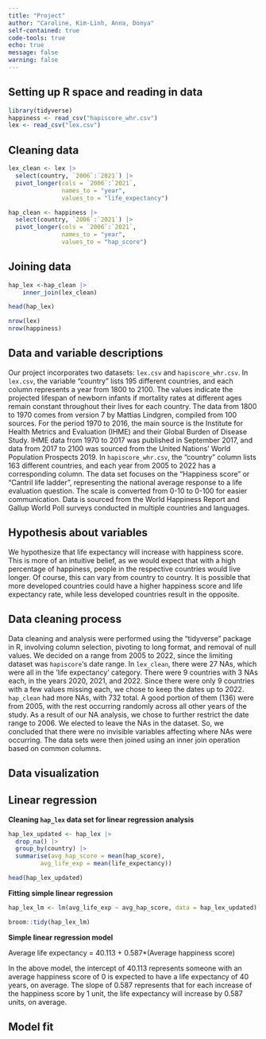 ```yaml
---
title: "Project"
author: "Caroline, Kim-Linh, Anna, Donya"
self-contained: true
code-tools: true
echo: true
message: false
warning: false
---
```


## Setting up R space and reading in data
```r
library(tidyverse)
happiness <- read_csv("hapiscore_whr.csv")
lex <- read_csv("lex.csv")
```

## Cleaning data
```r
lex_clean <- lex |>
  select(country, `2006`:`2021`) |>
  pivot_longer(cols = `2006`:`2021`,
               names_to = "year",
               values_to = "life_expectancy")

hap_clean <- happiness |>
  select(country, `2006`:`2021`) |>
  pivot_longer(cols = `2006`:`2021`,
               names_to = "year",
               values_to = "hap_score")
```

## Joining data
```r
hap_lex <-hap_clean |>
    inner_join(lex_clean)

head(hap_lex)
```

```r
nrow(lex)
nrow(happiness)
```

## Data and variable descriptions 
Our project incorporates two datasets: `lex.csv` and `hapiscore_whr.csv`. In `lex.csv`, the variable "country" lists 195 different countries, and each column represents a year from 1800 to 2100. The values indicate the projected lifespan of newborn infants if mortality rates at different ages remain constant throughout their lives for each country. The data from 1800 to 1970 comes from version 7 by Mattias Lindgren, compiled from 100 sources. For the period 1970 to 2016, the main source is the Institute for Health Metrics and Evaluation (IHME) and their Global Burden of Disease Study. IHME data from 1970 to 2017 was published in September 2017, and data from 2017 to 2100 was sourced from the United Nations' World Population Prospects 2019. In `hapiscore_whr.csv`, the "country" column lists 163 different countries, and each year from 2005 to 2022 has a corresponding column. The data set focuses on the "Happiness score" or "Cantril life ladder", representing the national average response to a life evaluation question. The scale is converted from 0-10 to 0-100 for easier communication. Data is sourced from the World Happiness Report and Gallup World Poll surveys conducted in multiple countries and languages.

## Hypothesis about variables
We hypothesize that life expectancy will increase with happiness score. This is more of an intuitive belief, as we would expect that with a high percentage of happiness, people in the respective countries would live longer. Of course, this can vary from country to country. It is possible that more developed countries could have a higher happiness score and life expectancy rate, while less developed countries result in the opposite.

## Data cleaning process
Data cleaning and analysis were performed using the "tidyverse" package in R, involving column selection, pivoting to long format, and removal of null values. We decided on a range from 2005 to 2022, since the limiting dataset was `hapiscore`'s date range. In `lex_clean`, there were 27 NAs, which were all in the 'life expectancy' category. There were 9 countries with 3 NAs each, in the years 2020, 2021, and 2022. Since there were only 9 countries with a few values missing each, we chose to keep the dates up to 2022. `hap_clean` had more NAs, with 732 total. A good portion of them (136) were from 2005, with the rest occurring randomly across all other years of the study. As a result of our NA analysis, we chose to further restrict the date range to 2006. We elected to leave the NAs in the dataset. So, we concluded that there were no invisible variables affecting where NAs were occurring. The data sets were then joined using an inner join operation based on common columns. 

## Data visualization 

## Linear regression

**Cleaning `hap_lex` data set for linear regression analysis**

```r
hap_lex_updated <- hap_lex |>
  drop_na() |>
  group_by(country) |>
  summarise(avg_hap_score = mean(hap_score), 
         avg_life_exp = mean(life_expectancy))

head(hap_lex_updated)
```

**Fitting simple linear regression**

```r
hap_lex_lm <- lm(avg_life_exp ~ avg_hap_score, data = hap_lex_updated)

broom::tidy(hap_lex_lm)
```
**Simple linear regression model**

Average life expectancy = 40.113 + 0.587*(Average happiness score)

In the above model, the intercept of 40.113 represents someone with an average happiness score of 0 is expected to have a life expectancy of 40 years, on average. The slope of 0.587 represents that for each increase of the happiness score by 1 unit, the life expectancy will increase by 0.587 units, on average.


## Model fit



